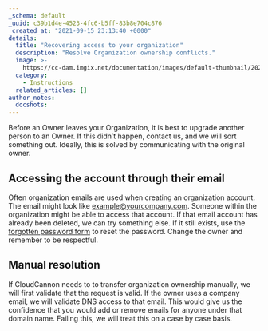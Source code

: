 ```yaml
---
_schema: default
_uuid: c39b1d4e-4523-4fc6-b5ff-83b8e704c876
_created_at: "2021-09-15 23:13:40 +0000"
details:
  title: "Recovering access to your organization"
  description: "Resolve Organization ownership conflicts."
  image: >-
    https://cc-dam.imgix.net/documentation/images/default-thumbnail/2023-Q4/CloudCannon-Documentation-Thumbnail.png
  category:
    - Instructions
  related_articles: []
author_notes:
  docshots:
---
```


Before an Owner leaves your Organization, it is best to upgrade another person to an Owner. If this didn’t happen, contact us, and we will sort something out. Ideally, this is solved by communicating with the original owner.

## Accessing the account through their email
Often organization emails are used when creating an organization account. The email might look like [example@yourcompany.com](mailto:example@yourcompany.com). Someone within the organization might be able to access that account. If that email account has already been deleted, we can try something else. If it still exists, use the [forgotten password form](https://app.cloudcannon.com/users/password/new) to reset the password. Change the owner and remember to be respectful.

## Manual resolution
If CloudCannon needs to to transfer organization ownership manually, we will first validate that the request is valid. If the owner uses a company email, we will validate DNS access to that email. This would give us the confidence that you would add or remove emails for anyone under that domain name. Failing this, we will treat this on a case by case basis.
